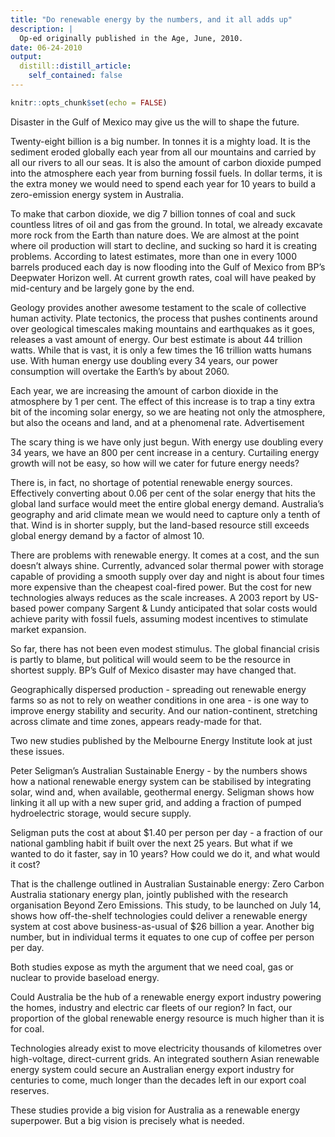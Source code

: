 ```yaml
---
title: "Do renewable energy by the numbers, and it all adds up"
description: |
  Op-ed originally published in the Age, June, 2010.
date: 06-24-2010
output:
  distill::distill_article:
    self_contained: false
---
```


```r
knitr::opts_chunk$set(echo = FALSE)
```

Disaster in the Gulf of Mexico may give us the will to shape the future.

Twenty-eight billion is a big number. In tonnes it is a mighty load. It is the sediment eroded globally each year from all our mountains and carried by all our rivers to all our seas. It is also the amount of carbon dioxide pumped into the atmosphere each year from burning fossil fuels. In dollar terms, it is the extra money we would need to spend each year for 10 years to build a zero-emission energy system in Australia.

To make that carbon dioxide, we dig 7 billion tonnes of coal and suck countless litres of oil and gas from the ground. In total, we already excavate more rock from the Earth than nature does. We are almost at the point where oil production will start to decline, and sucking so hard it is creating problems. According to latest estimates, more than one in every 1000 barrels produced each day is now flooding into the Gulf of Mexico from BP's Deepwater Horizon well. At current growth rates, coal will have peaked by mid-century and be largely gone by the end.

Geology provides another awesome testament to the scale of collective human activity. Plate tectonics, the process that pushes continents around over geological timescales making mountains and earthquakes as it goes, releases a vast amount of energy. Our best estimate is about 44 trillion watts. While that is vast, it is only a few times the 16 trillion watts humans use. With human energy use doubling every 34 years, our power consumption will overtake the Earth's by about 2060.

Each year, we are increasing the amount of carbon dioxide in the atmosphere by 1 per cent. The effect of this increase is to trap a tiny extra bit of the incoming solar energy, so we are heating not only the atmosphere, but also the oceans and land, and at a phenomenal rate.
Advertisement

The scary thing is we have only just begun. With energy use doubling every 34 years, we have an 800 per cent increase in a century. Curtailing energy growth will not be easy, so how will we cater for future energy needs?

There is, in fact, no shortage of potential renewable energy sources. Effectively converting about 0.06 per cent of the solar energy that hits the global land surface would meet the entire global energy demand. Australia's geography and arid climate mean we would need to capture only a tenth of that. Wind is in shorter supply, but the land-based resource still exceeds global energy demand by a factor of almost 10.

There are problems with renewable energy. It comes at a cost, and the sun doesn't always shine. Currently, advanced solar thermal power with storage capable of providing a smooth supply over day and night is about four times more expensive than the cheapest coal-fired power. But the cost for new technologies always reduces as the scale increases. A 2003 report by US-based power company Sargent & Lundy anticipated that solar costs would achieve parity with fossil fuels, assuming modest incentives to stimulate market expansion.

So far, there has not been even modest stimulus. The global financial crisis is partly to blame, but political will would seem to be the resource in shortest supply. BP's Gulf of Mexico disaster may have changed that.

Geographically dispersed production - spreading out renewable energy farms so as not to rely on weather conditions in one area - is one way to improve energy stability and security. And our nation-continent, stretching across climate and time zones, appears ready-made for that.

Two new studies published by the Melbourne Energy Institute look at just these issues.

Peter Seligman's Australian Sustainable Energy - by the numbers shows how a national renewable energy system can be stabilised by integrating solar, wind and, when available, geothermal energy. Seligman shows how linking it all up with a new super grid, and adding a fraction of pumped hydroelectric storage, would secure supply.

Seligman puts the cost at about \$1.40 per person per day - a fraction of our national gambling habit if built over the next 25 years. But what if we wanted to do it faster, say in 10 years? How could we do it, and what would it cost?

That is the challenge outlined in Australian Sustainable energy: Zero Carbon Australia stationary energy plan, jointly published with the research organisation Beyond Zero Emissions. This study, to be launched on July 14, shows how off-the-shelf technologies could deliver a renewable energy system at cost above business-as-usual of \$26 billion a year. Another big number, but in individual terms it equates to one cup of coffee per person per day.

Both studies expose as myth the argument that we need coal, gas or nuclear to provide baseload energy.

Could Australia be the hub of a renewable energy export industry powering the homes, industry and electric car fleets of our region? In fact, our proportion of the global renewable energy resource is much higher than it is for coal.

Technologies already exist to move electricity thousands of kilometres over high-voltage, direct-current grids. An integrated southern Asian renewable energy system could secure an Australian energy export industry for centuries to come, much longer than the decades left in our export coal reserves.


These studies provide a big vision for Australia as a renewable energy superpower. But a big vision is precisely what is needed.